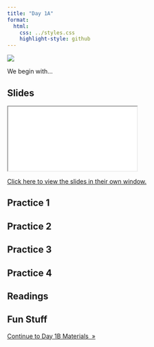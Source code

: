 ```yaml
---
title: "Day 1A"
format:
  html:
    css: ../styles.css
    highlight-style: github
---
```


![](../img/teaching_2780E3.svg){.hero}

We begin with...

## Slides

<iframe class="slide-deck" src="./Slides/1A_Slides.html" title="Day 1A Slideshow">
</iframe>

[Click here to view the slides in their own window.](./Slides/1A_Slides.html)

## Practice 1


## Practice 2


## Practice 3



## Practice 4


## Readings


## Fun Stuff


::: {.text-center}
<a href="day1B.html" class="btn btn-primary mt-5" role="button" >Continue to Day 1B Materials&nbsp;&nbsp;&raquo;</a>
:::
